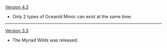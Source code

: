{{Change History/Header}}
[[Version 4.3]]
* Only 2 types of Oceanid Mimic can exist at the same time.
----
[[Version 3.3]]
* The Myriad Wilds was released.